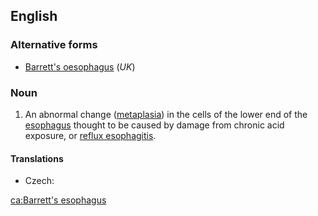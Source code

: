 ==English==
{{wikipedia}}

===Alternative forms===
* [[Barrett's oesophagus]] (''UK'')

===Noun===
{{en-noun|-}}

# {{label|en|US|pathology}} An abnormal change ([[metaplasia]]) in the cells of the lower end of the [[esophagus]] thought to be caused by damage from chronic acid exposure, or [[reflux esophagitis]].

====Translations====
{{trans-top|medical condition}}
* Czech: {{t|cs|Barrettův jícen|m}}
{{trans-mid}}
{{trans-bottom}}

[[ca:Barrett's esophagus]]